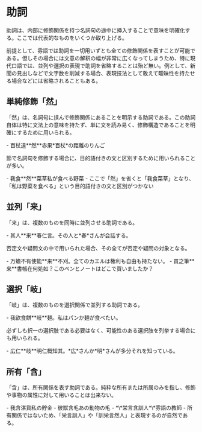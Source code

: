 
# 助詞

助詞は、内部に修飾関係を持つ名詞句の途中に挿入することで意味を明確化する。ここでは代表的なものをいくつか取り上げる。

前提として、雰語では助詞を一切用いずとも全ての修飾関係を表すことが可能である。但しその場合には文意の解釈の幅が非常に広くなってしまうため、特に現代口語では、並列や選択の表現で助詞を省略することは殆ど無い。例として、新聞の見出しなどで文字数を削減する場合、表現技法として敢えて曖昧性を持たせる場合などには省略されることもある。

## 単純修飾「然」

「<PPron text="然">然</PPron>」は、名詞句に挟んで修飾関係にあることを明示する助詞である。この助詞自体は特に文法上の意味を持たず、単に文を読み易く、修飾構造であることを明確にするために用いられる。

<PBox>
- <PPron text="百.杖.遠.然.赤果">百杖遠**然**赤果</PPron><Translate>*百杖*の距離のりんご</Translate>
</PBox>

節で名詞句を修飾する場合に、目的語付きの文と区別するために用いられることが多い。

<PBox>
- <PPron text="我.食.然.菜草">我食**然**菜草</PPron><Translate>私が食べる野菜</Translate>
  - ここで「<PText>然</PText>」を省くと「<PText>我食菜草</PText>」となり、「私は野菜を食べる」という目的語付きの文と区別がつかない
</PBox>

## 並列「来」

「<PPron text="来">来</PPron>」は、複数のものを同時に並列させる助詞である。

<PBox>
- <PPron text="其.人.来.春.仁.言.。">其人**来**春仁言。</PPron><Translate>その人と*春*さんが会話する。</Translate>
</PBox>

否定文や疑問文の中で用いられた場合、その全てが否定や疑問の対象となる。

<PBox>
- <PPron text="万.蟾.不.有.使能.来.不刈.。">万蟾不有使能**来**不刈。</PPron><Translate>全てのカエルは権利も自由も持たない。</Translate>
- <PPron text="買.之.筆.来.書帳.在.何.処.如.？">買之筆**来**書帳在何処如？</PPron><Translate>このペンとノートはどこで買いましたか？</Translate>
</PBox>

## 選択「岐」

「<PPron text="岐">岐</PPron>」は、複数のものを選択関係で並列する助詞である。

<PBox>
- <PPron text="我.欲.食.餅.岐.麺.。">我欲食餅**岐**麺。</PPron><Translate>私はパンか麺が食べたい。</Translate>
</PBox>

必ずしも択一の選択肢である必要はなく、可能性のある選択肢を列挙する場合にも用いられる。

<PBox>
- <PPron text="広.仁.岐.明.仁.概.知.其.。">広仁**岐**明仁概知其。</PPron><Translate>*広*さんか*明*さんが多分それを知っている。</Translate>
</PBox>

## 所有「含」

「<PPron text="含">含</PPron>」は、所有関係を表す助詞である。純粋な所有または所属のみを指し、修飾や事物の属性に対して用いることは出来ない。

<PBox>
- <PPron text="我.含.湛貨">我含湛貨</PPron><Translate>私の貯金</Translate>
- <PPron text="彼.獣.含.毛">彼獣含毛</PPron><Translate>あの動物の毛</Translate>
- <PPron text="栄言.含.訓人">*\*栄言含訓人*</PPron><Translate>\*雰語の教師</Translate>
  - 所有関係ではないため、「<PText>栄言訓人</PText>」や「<PText>訓栄言然人</PText>」と表現するのが自然である。
</PBox>
